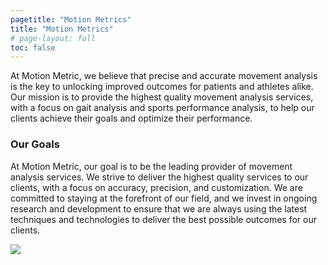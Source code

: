 ```yaml
---
pagetitle: "Motion Metrics"
title: "Motion Metrics"
# page-layout: full
toc: false
---
```


::: {.lead}
  At Motion Metric, we believe that precise and accurate movement analysis is the key to unlocking improved outcomes for patients and athletes alike. Our mission is to provide [the highest quality movement analysis services]{.fw-bold}, with a focus on [gait analysis]{.fw-bold} and [sports performance analysis]{.fw-bold}, to help our clients achieve their goals and optimize their performance.
:::

### Our Goals
At Motion Metric, our goal is to be the leading provider of movement analysis services. We strive to deliver the highest quality services to our clients, with a focus on accuracy, precision, and customization. We are committed to staying at the forefront of our field, and we invest in ongoing research and development to ensure that we are always using the latest techniques and technologies to deliver the best possible outcomes for our clients.

![](./img/showcase.svg){.hero}
